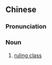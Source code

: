 {{also|统治阶级}}
==Chinese==
{{zh-forms|s=统治阶级|type=22}}
{{wikipedia|lang=zh}}

===Pronunciation===
{{zh-pron
|m=tǒngzhì jiējí
|cat=n
}}

===Noun===
{{zh-noun}}

# [[ruling class]]